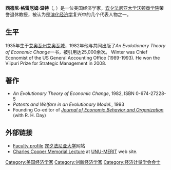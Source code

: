 '''西德尼·格雷厄姆·温特'''（{{lang-en|Sidney Graham Winter}}, {{bd|1935年||}}）是一位美国经济学家，[[宾夕法尼亚大学|宾夕法尼亚大学]][[沃顿商学院|沃顿商学院]]荣誉退休教授，被认为是[[演化经济学|演化经济学]]复兴中的几个代表人物之一。

==生平==
1935年生于[[艾奥瓦州|艾奥瓦州]][[艾奥瓦城_(艾奥瓦州)|艾奥瓦城]]，1982年他与{{le|理查德·尼尔森|Richard R. Nelson}}共同出版了''An Evolutionary Theory of Economic Change''一书，被引用达25,000余次。 Winter was Chief Economist of the US General Accounting Office (1989-1993). He won the Viipuri Prize for Strategic Management in 2008.

== 著作 ==
*''An Evolutionary Theory of Economic Change'', 1982, ISBN 0-674-27228-5
*''Patents and Welfare in an Evolutionary Model.'', 1993
*Founding Co-editor of ''[[Journal_of_Economic_Behavior_and_Organization|Journal of Economic Behavior and Organization]]'' (with R. H. Day)

== 外部链接 ==
* [https://web.archive.org/web/20091103075807/http://www.wharton.upenn.edu/faculty/winters.cfm Faculty profile] [[宾夕法尼亚大学|宾夕法尼亚大学]]网站
* [https://web.archive.org/web/20131112162740/http://www.merit.unu.edu/permalink.php?id=993 Charles Cooper Memorial Lecture] at [[UNU-MERIT|UNU-MERIT]] web site.

{{Authority control}}
{{DEFAULTSORT:Winter, Sidney Graham}}
[[Category:美国经济学家|Category:美国经济学家]]
[[Category:创新经济学家|Category:创新经济学家]]
[[Category:经济计量学会会士|Category:经济计量学会会士]]